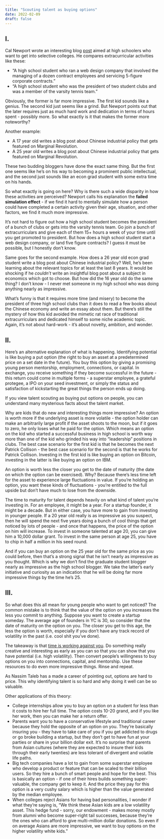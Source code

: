 ```yaml
---
title: "Scouting talent as buying options"
date: 2022-02-09
draft: false
---
```


## I.

Cal Newport wrote an interesting blog [post](https://www.calnewport.com/blog/2008/05/28/the-art-of-activity-innovation-how-to-be-impressive-without-an-impressive-amount-of-work/) aimed at high schoolers who want to get into selective colleges. He compares extracurricular activities like these:

- “A high school student who ran a web design company that involved the managing of a dozen contract employees and servicing 5-figure corporate contracts.”
- “A high school student who was the president of two student clubs and was a member of the varsity tennis team.”

Obviously, the former is far more impressive. The first kid sounds like a genius. The second kid just seems like a grind. But Newport points out that the later requires just as much hard work and dedication in terms of hours spent - possibly more. So what exactly is it that makes the former more noteworthy?

Another example:

- A 17 year old writes a blog post about Chinese industrial policy that gets featured on Marginal Revolution.
- A 25 year old writes a blog post about Chinese industrial policy that gets featured on Marginal Revolution.

These two budding bloggers have done the exact same thing. But the first one seems like he’s on his way to becoming a prominent public intellectual, and the second just sounds like an econ grad student with some extra time on his hands.

So what exactly is going on here? Why is there such a wide disparity in how these activities are perceived? Newport calls his explanation the **failed simulation effect** - if we find it hard to mentally simulate how a person could have completed a certain activity given their age, situation, and other factors, we find it much more impressive.

It’s not hard to figure out how a high school student becomes the president of a bunch of clubs or gets into the varsity tennis team. Go join a bunch of extracurriculars and give each of them 15+ hours a week of your time until you get promoted to president. But how does a high school student start a web design company, or land five figure contracts? I guess it must be possible, but I honestly don’t know.

Same goes for the second example. How does a 26 year old econ grad student write a blog post about Chinese industrial policy? Well, he’s been learning about the relevant topics for at least the last 8 years. It would be shocking if he *couldn’t* write an insightful blog post about a subject in economics which got to choose. But how did the 16 year old do the same thing? I don’t know - I never met someone in my high school who was doing anything nearly as impressive.

What’s funny is that it requires more time (and misery) to become the president of three high school clubs than it does to read a few books about the Chinese economy and write an essay about them. But there’s still the mystery of how this kid avoided the mimetic rat race of traditional extracurriculars and dedicated himself to some niche academic topic. Again, it’s not about hard-work - it’s about novelty, ambition, and wonder. 

## II.

Here’s an alternative explanation of what is happening. Identifying potential is like buying a put option (the right to buy an asset at a predetermined price on a set date in the future). You buy this option by giving a promising young person mentorship, employment, connections, or capital. In exchange, you receive something if they become successful in the future - this return could come in multiple forms - a superstar employee, a grateful protegee, a IPO on your seed investment, or simply the status and satisfaction of kickstarting the great things the person ends up doing.

If you view talent scouting as buying put options on people, you can understand many mysterious facts about the talent market.

Why are kids that do new and interesting things more impressive? An option is worth more if the underlying asset is more volatile - the option holder can make an arbitrarily large profit if the asset shoots to the moon, but if it goes to zero, he only loses what he paid for the option. Which means an option on the kid who started a successful business in high school is worth way more than one of the kid who grinded his way into “leadership” positions in clubs. The best case scenario for the first kid is that he becomes the next Patrick Collison - the best case scenario for the second is that he works for Patrick Collison. Investing in the first kid is like buying an option on Bitcoin, investing in the latter is like buying an option on IBM. 

An option is worth less the closer you get to the date of maturity (the date on which the option can be exercised). Why? Because there’s less time left for the asset to experience large fluctuations in value. If you’re holding an option, you want these kinds of fluctuations - you’re entitled to the full upside but don’t have much to lose from the downside. 

The time to maturity for talent depends heavily on what kind of talent you’re investing in. For an employee, it might be a year. For a startup founder, it might be a decade. But in either case, you have more to gain from investing in younger people. If a 20 year old really is as impressive as you suspect, then he will spend the next five years doing a bunch of cool things that get noticed by lots of people - and once that happens, the price of the option on him will increase. To invest in someone talented at age 20, you can give him a 10,000 dollar grant. To invest in the same person at age 25, you have to chip in half a million in his seed round. 

And if you can buy an option on the 25 year old for the same price as you could before, then that’s a strong signal that he isn’t nearly as impressive as you thought. Which is why we don’t find the graduate student blogger nearly as impressive as the high school blogger. We take the latter’s early initiative and curiosity as an indication that he will be doing far more impressive things by the time he’s 25. 

## III.

So what does this all mean for young people who want to get noticed? The common mistake is to think that the value of the option on you increases the less you commit to anything. Suppose you want to create a startup someday. The average age of founders in YC is 30, so consider that the date of maturity on the option on you. The closer you get to this age, the less the option is worth, especially if you don’t have any track record of volatility in the past (i.e. cool shit you’ve done). 

The takeaway is that [time is working against you](https://applieddivinitystudies.com/time/). Do something really creative and interesting as early as you can so that you can show that you have potential (i.e. high volatility). Then convert people’s willingness to buy options on you into connections, capital, and mentorship. Use these resources to do even more impressive things. Rinse and repeat. 

As Nassim Taleb has a made a career of pointing out, options are hard to price. This why identifying talent is so hard and why doing it well can be so valuable.

Other applications of this theory:

- College internships allow you to buy an option on a student for less than it costs to hire her full time. The option costs 10-20 grand, and if you like her work, then you can make her a return offer.
- Parents want you to have a conservative lifestyle and traditional career because they hold the opposite of an option on you. They’re basically insuring you - they have to take care of you if you get addicted to drugs or go broke building a startup, but they don’t get to have fun at your parties or share in your billion dollar exit. It’s no surprise that parents from Asian cultures (where they are expected to insure their kids through their early twenties) are less tolerant of divergent and volatile life paths.
- Big tech companies have a lot to gain from some superstar employee who develop a product or feature that can be scaled to their billion users. So they hire a bunch of smart people and hope for the best. This is basically an option - if one of their hires builds something super-valuable, the company get to keep it. And the price they pay for this option is a very cushy salary which is higher than the value generated by the median employee.
- When colleges reject Asians for having bad personalities, I wonder if what they’re saying is, “We think these Asian kids are a low volatility asset. This hedge fund - sorry, our endowment - makes money mostly from alumni who become super-right tail successes, because they’re the ones who can afford to give multi-million dollar donations. So even if on average Asians are more impressive, we want to buy options on the higher volatility white kids.”